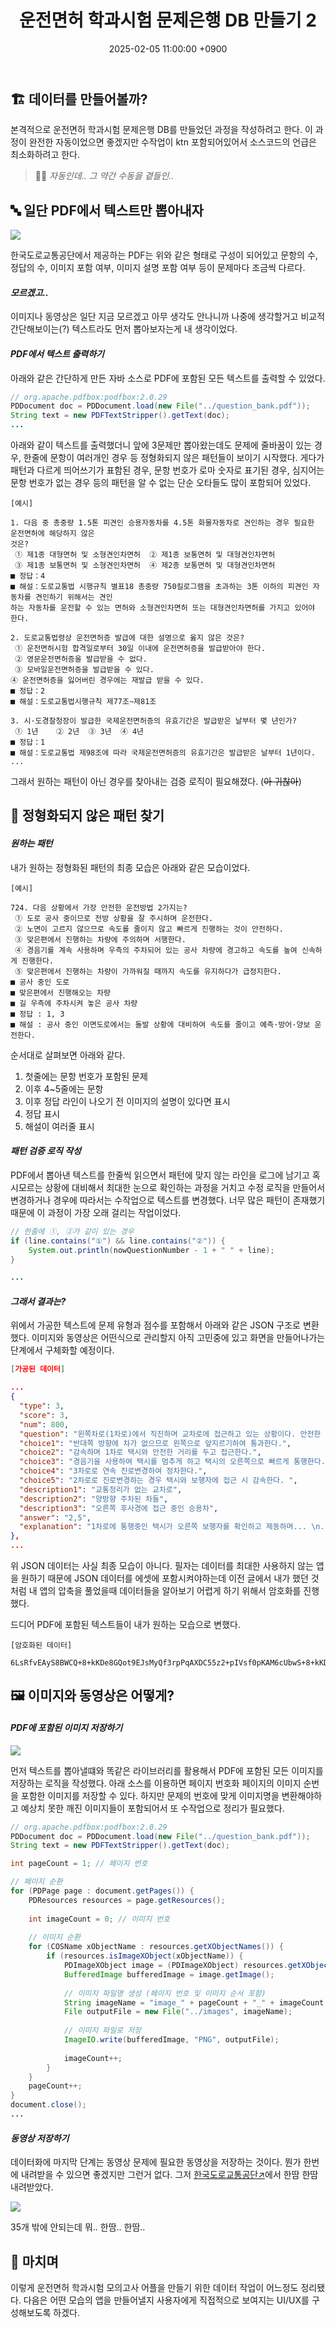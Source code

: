 ---
emoji: "💾"
title: "운전면허 학과시험 문제은행 DB 만들기 2"
date: 2025-02-05 11:00:00 +0900
update: 2025-02-05 11:00:00 +0900
tags:
  - 에세이
  - 앱만들기
series: "💰 무작정 모바일 앱 출시하기"
---

## 🏗️ 데이터를 만들어볼까?

본격적으로 운전면허 학과시험 문제은행 DB를 만들었던 과정을 작성하려고 한다.
이 과정이 완전한 자동이었으면 좋겠지만 수작업이 ktn 포함되어있어서 소스코드의 언급은 최소화하려고 한다.

> 👨‍🍳 *자동인데.. 그 약간 수동을 곁들인..*

## 🔤 일단 PDF에서 텍스트만 뽑아내자

![](images/20250205_160753.png)

한국도로교통공단에서 제공하는 PDF는 위와 같은 형태로 구성이 되어있고
문항의 수, 정답의 수, 이미지 포함 여부, 이미지 설명 포함 여부 등이 문제마다 조금씩 다르다.

#### ***모르겠고..***

이미지나 동영상은 일단 지금 모르겠고 아무 생각도 안나니까 나중에 생각할거고 비교적 간단해보이는(?) 텍스트라도 먼저 뽑아보자는게 내 생각이었다.

#### ***PDF에서 텍스트 출력하기***

아래와 같은 간단하게 만든 자바 소스로 PDF에 포함된 모든 텍스트를 출력할 수 있었다.

```JAVA
// org.apache.pdfbox:podfbox:2.0.29
PDDocument doc = PDDocument.load(new File("../question_bank.pdf"));
String text = new PDFTextStripper().getText(doc);
...
```

아래와 같이 텍스트를 출력했더니 앞에 3문제만 뽑아왔는데도 문제에 줄바꿈이 있는 경우, 한줄에 문항이 여러개인 경우 등 정형화되지 않은 패턴들이 보이기 시작했다.
게다가 패턴과 다르게 띄어쓰기가 표함된 경우, 문항 번호가 로마 숫자로 표기된 경우, 심지어는 문항 번호가 없는 경우 등의 패턴을 알 수 없는 단순 오타들도 많이 포함되어 있었다.  

```text
[예시]

1. 다음 중 총중량 1.5톤 피견인 승용자동차를 4.5톤 화물자동차로 견인하는 경우 필요한 운전면허에 해당하지 않은 
것은?
 ① 제1종 대형면허 및 소형견인차면허  ② 제1종 보통면허 및 대형견인차면허
 ③ 제1종 보통면허 및 소형견인차면허  ④ 제2종 보통면허 및 대형견인차면허
■ 정답：4
■ 해설：도로교통법 시행규칙 별표18 총중량 750킬로그램을 초과하는 3톤 이하의 피견인 자동차를 견인하기 위해서는 견인
하는 자동차를 운전할 수 있는 면허와 소형견인차면허 또는 대형견인차면허를 가지고 있어야 한다.

2. 도로교통법령상 운전면허증 발급에 대한 설명으로 옳지 않은 것은? 
 ① 운전면허시험 합격일로부터 30일 이내에 운전면허증을 발급받아야 한다.
 ② 영문운전면허증을 발급받을 수 없다. 
 ③ 모바일운전면허증을 발급받을 수 있다.
④ 운전면허증을 잃어버린 경우에는 재발급 받을 수 있다.
■ 정답：2
■ 해설：도로교통법시행규칙 제77조∼제81조

3. 시·도경찰청장이 발급한 국제운전면허증의 유효기간은 발급받은 날부터 몇 년인가?
 ① 1년    ② 2년  ③ 3년  ④ 4년
■ 정답：1
■ 해설：도로교통법 제98조에 따라 국제운전면허증의 유효기간은 발급받은 날부터 1년이다.
...
```

그래서 원하는 패턴이 아닌 경우를 찾아내는 검증 로직이 필요해졌다. (~~아 귀찮아~~)

<DisplayAd/>

## 🔎 정형화되지 않은 패턴 찾기

#### ***원하는 패턴***

내가 원하는 정형화된 패턴의 최종 모습은 아래와 같은 모습이었다.

```text
[예시]

724. 다음 상황에서 가장 안전한 운전방법 2가지는?
 ① 도로 공사 중이므로 전방 상황을 잘 주시하며 운전한다.
 ② 노면이 고르지 않으므로 속도를 줄이지 않고 빠르게 진행하는 것이 안전하다.
 ③ 맞은편에서 진행하는 차량에 주의하며 서행한다.
 ④ 경음기를 계속 사용하며 우측의 주차되어 있는 공사 차량에 경고하고 속도를 높여 신속하게 진행한다.
 ⑤ 맞은편에서 진행하는 차량이 가까워질 때까지 속도를 유지하다가 급정지한다. 
■ 공사 중인 도로
■ 맞은편에서 진행해오는 차량
■ 길 우측에 주차시켜 놓은 공사 차량
■ 정답 : 1, 3
■ 해설 : 공사 중인 이면도로에서는 돌발 상황에 대비하여 속도를 줄이고 예측·방어·양보 운전한다.
```

순서대로 살펴보면 아래와 같다.

1. 첫줄에는 문항 번호가 포함된 문제
2. 이후 4~5줄에는 문항
3. 이후 정답 라인이 나오기 전 이미지의 설명이 있다면 표시
4. 정답 표시
5. 해설이 여러줄 표시

#### ***패턴 검증 로직 작성***

PDF에서 뽑아낸 텍스트를 한줄씩 읽으면서 패턴에 맞지 않는 라인을 로그에 남기고
혹시모르는 상황에 대비해서 최대한 눈으로 확인하는 과정을 거치고 수정 로직을 만들어서 변경하거나 경우에 따라서는 수작업으로 텍스트를 변경했다.
너무 많은 패턴이 존재했기 때문에 이 과정이 가장 오래 걸리는 작업이었다.

```JAVA
// 한줄에 ①, ②가 같이 있는 경우
if (line.contains("①") && line.contains("②")) {
    System.out.println(nowQuestionNumber - 1 + " " + line);
}

...
```

#### ***그래서 결과는?***

위에서 가공한 텍스트에 문제 유형과 점수를 포함해서 아래와 같은 JSON 구조로 변환했다.
이미지와 동영상은 어떤식으로 관리할지 아직 고민중에 있고 화면을 만들어나가는 단계에서 구체화할 예정이다.

```json
[가공된 데이터]

...
{
  "type": 3,
  "score": 3,
  "num": 800,
  "question": "왼쪽차로(1차로)에서 직진하며 교차로에 접근하고 있는 상황이다. 안전한 운전방법 2가지는?",
  "choice1": "반대쪽 방향에 차가 없으므로 왼쪽으로 앞지르기하여 통과한다.",
  "choice2": "감속하며 1차로 택시와 안전한 거리를 두고 접근한다.",
  "choice3": "경음기을 사용하여 택시를 멈추게 하고 택시의 오른쪽으로 빠르게 통행한다.",
  "choice4": "3차로로 연속 진로변경하여 정차한다.",
  "choice5": "2차로로 진로변경하는 경우 택시와 보행자에 접근 시 감속한다. ",
  "description1": "교통정리가 없는 교차로",
  "description2": "양방향 주차된 차들",
  "description3": "오른쪽 후사경에 접근 중인 승용차",
  "answer": "2,5",
  "explanation": "1차로에 통행중인 택시가 오른쪽 보행자를 확인하고 제동하며... \n..."
},
...
```

위 JSON 데이터는 사실 최종 모습이 아니다.
필자는 데이터를 최대한 사용하지 않는 앱을 원하기 때문에 JSON 데이터를 에셋에 포함시켜야하는데
이전 글에서 내가 했던 것 처럼 내 앱의 압축을 풀었을때 데이터들을 알아보기 어렵게 하기 위해서 암호화를 진행했다. 

드디어 PDF에 포함된 텍스트들이 내가 원하는 모습으로 변했다.

```text
[암호화된 데이터]

6LsRfvEAyS8BWCQ+8+kKDe8GQot9EJsMyQf3rpPqAXDC55z2+pIVsf0pKAM6cUbwS+8+kKDe8GQot9EJsMyQ...
```

## 🖼️ 이미지와 동영상은 어떻게?

#### ***PDF에 포함된 이미지 저장하기***

![](images/20250206_091855.png)

먼저 텍스트를 뽑아낼떄와 똑같은 라이브러리를 활용해서 PDF에 포함된 모든 이미지를 저장하는 로직을 작성했다.
아래 소스를 이용하면 페이지 번호화 페이지의 이미지 순번을 포함한 이미지를 저장할 수 있다.
하지만 문제의 번호에 맞게 이미지명을 변환해야하고 예상치 못한 깨진 이미지들이 포함되어서 또 수작업으로 정리가 필요했다.

```JAVA
// org.apache.pdfbox:podfbox:2.0.29
PDDocument doc = PDDocument.load(new File("../question_bank.pdf"));
String text = new PDFTextStripper().getText(doc);

int pageCount = 1; // 페이지 번호

// 페이지 순환
for (PDPage page : document.getPages()) {
    PDResources resources = page.getResources();
    
    int imageCount = 0; // 이미지 번호
    
    // 이미지 순환
    for (COSName xObjectName : resources.getXObjectNames()) {
        if (resources.isImageXObject(xObjectName)) {
            PDImageXObject image = (PDImageXObject) resources.getXObject(xObjectName);
            BufferedImage bufferedImage = image.getImage();
            
            // 이미지 파일명 생성 (페이지 번호 및 이미지 순서 포함)
            String imageName = "image_" + pageCount + "_" + imageCount + ".png";
            File outputFile = new File("../images", imageName);
            
            // 이미지 파일로 저장
            ImageIO.write(bufferedImage, "PNG", outputFile);
            
            imageCount++;
        }
    }
    pageCount++;
}
document.close();
...
```

#### ***동영상 저장하기***

데이터화에 마지막 단계는 동영상 문제에 필요한 동영상을 저장하는 것이다.
뭔가 한번에 내려받을 수 있으면 좋겠지만 그런거 없다.
그저 [한국도로교통공단↗](https://www.safedriving.or.kr/notice/rerBankMovieList.do?menuCode=MN-PO-1153)에서 한땀 한땀 내려받았다.

![](images/20250206_092235.png)

35개 밖에 안되는데 뭐..
한땀.. 한땀..

## 👋 마치며
이렇게 운전면허 학과시험 모의고사 어플을 만들기 위한 데이터 작업이 어느정도 정리됐다.
다음은 어떤 모습의 앱을 만들어낼지 사용자에게 직접적으로 보여지는 UI/UX를 구성해보도록 하겠다.
